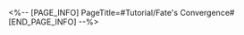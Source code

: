 <%-- [PAGE_INFO]
PageTitle=#Tutorial/Fate's Convergence#
[END_PAGE_INFO] --%>
{{Tutorial
|sort      = 830301
|title     = Fate's Convergence
|subtitle  = 
|type      = Battle
|about     = 
|image1    = Tutorial Fate's Convergence 1.png{{subst:void|<!--$UPLOAD:<<SpriteOutput/TutorialPic/TutorialPage_830102.png>-<Tutorial Fate's Convergence 1.png>-<Tutorial Files>>-->}}
|text1     = When normal enemies with this mark are defeated, deals DMG to the Boss enemy.
}}